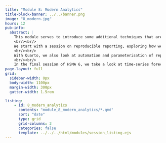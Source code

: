 ```yaml
---
title: "Module 8: Modern Analytics"
title-block-banner: ../../banner.png
image: "8_modern.jpg"
hours: 12
pub-info:
  abstract: |
    This module serves to introduce some additional techniques that are useful parts of the modern analyst's skillset.
    <br/><br/>
    We start with a session on reproducible reporting, exploring how we can create beautiful html, pdf and Word reports with the Quarto library. Quarto allows for code - and the output of code - to be interweaved with text, headings, images, videos, and much more. We explore standard document layouts as well as dashboard-style layouts, and cover a range of useful Quarto parameters and tips.
    <br/><br/>
    With Quarto, we also look at automation and parameterisation of reports, exploring how to generate multiple reports just by running a simple Python script.
    <br/><br/>
    In the final session of HSMA 6, we take a look at time-series forecasting methods. These methods take historical patterns and use them to predict the future. The session covers a range of time-series forecasting approaches, as well as the circumstances under which you may consider using them and how to assess their performance.
page-layout: full
grid:
  sidebar-width: 0px
  body-width: 1100px
  margin-width: 300px
  gutter-width: 1.5rem

listing:
    - id: 8_modern_analytics
      contents: "module_8_modern_analytics/*.qmd"
      sort: "date"
      type: grid
      grid-columns: 2
      categories: false
      template: ../../../html/modules/session_listing.ejs
---
```

